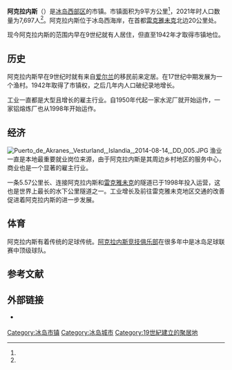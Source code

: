 {{Infobox settlement
| name                    = 阿克拉内斯
| native_name             = Akranes
| native_name_lang        = is
| settlement_type         = [[冰岛行政区划#市镇|市镇]]
| image_skyline           = Akranes loftmynd.jpg
| image_caption           = 阿克拉內斯2008年7月空照
| image_shield            = COA Akranes.jpg
| shield_size             = 75px
| image_map               = Akraneskaupstadur map.png
| map_caption             = 阿克拉内斯市镇在冰岛的位置
| pushpin_map             = 
| pushpin_label_position  = 
| pushpin_map_alt         = 
| pushpin_map_caption     = 
| coordinates             = 
| coor_pinpoint           = 
| coordinates_footnotes   = 
| subdivision_type        = [[世界政區索引|国家]]
| subdivision_name        = [[冰岛|冰岛]]
| subdivision_type1       = [[冰岛行政区划#选区|选区]]
| subdivision_name1       = {{le|西北选区|Northwest (Icelandic constituency)}}
| subdivision_type2       = [[冰岛行政区划#地区|地区]]
| subdivision_name2       = [[西部區_(冰島)|西部区]]
| established_title       = 
| established_date        = 
| government_footnotes    = 
| leader_party            = 
| leader_title            = 
| leader_name             = 
| unit_pref               = Metric
| area_footnotes          = <ref name="面积"/>
| area_note               = 
| area_water_percent      = 
| area_rank               = 
| area_total_km2          = 8.56
| elevation_footnotes     = 
| elevation_m             = 
| population_as_of        = 2021年
| population_footnotes    = <ref name="人口"/>
| population_total        = 7,697
| population_density_km2  = auto
| population_note         = 
| timezone1               = 
| utc_offset1             = 
| timezone1_DST           = 
| utc_offset1_DST         = 
| postal_code_type        = 邮政编号
| postal_code             = 300, 301, 302
| area_code_type          = 
| area_code               = 
| iso_code                = 
| website                 = {{URL|https://www.akranes.is/}}
| footnotes               = 
}}
'''阿克拉内斯'''（{{lang-is|Akranes}}）是[[冰岛|冰岛]][[西部區_(冰島)|西部区]]的市镇。市镇面积为9平方公里<ref name="面积"/>，2021年时人口数量为7,697人<ref name="人口"/>。阿克拉内斯位于冰岛西海岸，在首都[[雷克雅未克|雷克雅未克]]北边20公里处。

现今阿克拉内斯的范围内早在9世纪就有人居住，但直至1942年才取得市镇地位。

== 历史 ==
阿克拉内斯早在9世纪时就有来自[[爱尔兰|爱尔兰]]的移民前来定居。在17世纪中期发展为一个渔村。1942年取得了市镇权，之后几年内人口破纪录地增长。

工业一直都是大型且增长的雇主行业。自1950年代起一家水泥厂就开始运作，一家铝熔炼厂也从1998年开始运作。

== 经济 ==
[[File:Puerto_de_Akranes,_Vesturland,_Islandia,_2014-08-14,_DD_005.JPG|thumb]]
渔业一直是本地最重要就业岗位来源，由于阿克拉内斯是其周边乡村地区的服务中心，商业也是一个显著的雇主行业。

一条5.57公里长、连接阿克拉内斯和[[雷克雅未克|雷克雅未克]]的隧道已于1998年投入运营，这也是世界上最长的水下公里隧道之一。工业增长及前往雷克雅未克地区交通的改善促进着阿克拉内斯的进一步发展。

== 体育 ==
阿克拉内斯有着传统的足球传统。[[阿克拉内斯竞技俱乐部|阿克拉内斯竞技俱乐部]]在很多年中是冰岛足球联赛中顶级球队。

== 参考文献 ==
{{Reflist|30em|refs=
<ref name="面积">{{cite web | url = https://www.citypopulation.de/en/iceland/admin/ | title = ICELAND: Division - Regions and Municipalities | language = en | publisher = citypopulation.de | accessdate = 2021-04-28 | archive-date = 2021-01-28 | archive-url = https://web.archive.org/web/20210128150739/https://www.citypopulation.de/en/iceland/admin/ | dead-url = no }}</ref>

<ref name="人口">{{cite web | url = https://px.hagstofa.is/pxen/pxweb/en/Ibuar/Ibuar__mannfjoldi__2_byggdir__sveitarfelog/MAN02001.px/table/tableViewLayout1/?rxid=c5f30e04-dac8-4c6a-81c6-5ccd6cc28701 | title = Population by municipalities, sex and age 1 January 1998-2021 - Current municipalities | language = en | publisher = Statistics Iceland | accessdate = 2021-04-28}}</ref>
}}

== 外部链接 ==
{{commonscat|Akranes}}
* {{Official site|https://www.akranes.is/}} {{is}} {{en}} {{pl}}

{{Cities and towns in Iceland}}
{{Authority control}}

{{DEFAULTSORT:Akranes}}
[[Category:冰岛市镇|Category:冰岛市镇]]
[[Category:冰岛城市|Category:冰岛城市]]
[[Category:19世紀建立的聚居地|Category:19世紀建立的聚居地]]